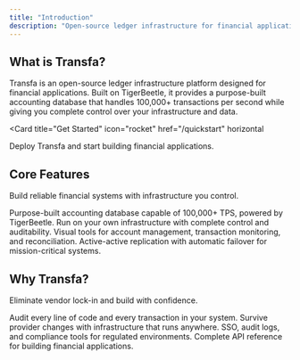 ```yaml
---
title: "Introduction"
description: "Open-source ledger infrastructure for financial applications"
---
```


## What is Transfa?

Transfa is an open-source ledger infrastructure platform designed for financial applications. Built on TigerBeetle, it provides a purpose-built accounting database that handles 100,000+ transactions per second while giving you complete control over your infrastructure and data.

<Card
  title="Get Started"
  icon="rocket"
  href="/quickstart"
  horizontal
>
  Deploy Transfa and start building financial applications.
</Card>

## Core Features

Build reliable financial systems with infrastructure you control.

<Columns cols={2}>
  <Card
    title="High-Performance Ledger"
    icon="gauge-high"
  >
    Purpose-built accounting database capable of 100,000+ TPS, powered by TigerBeetle.
  </Card>
  <Card
    title="Self-Hosted Deployment"
    icon="server"
  >
    Run on your own infrastructure with complete control and auditability.
  </Card>
  <Card
    title="Dashboard & Management"
    icon="chart-line"
  >
    Visual tools for account management, transaction monitoring, and reconciliation.
  </Card>
  <Card
    title="Multi-Region HA"
    icon="globe"
  >
    Active-active replication with automatic failover for mission-critical systems.
  </Card>
</Columns>

## Why Transfa?

Eliminate vendor lock-in and build with confidence.

<Columns cols={2}>
  <Card
    title="Open Source Transparency"
    icon="code-branch"
  >
    Audit every line of code and every transaction in your system.
  </Card>
  <Card
    title="Infrastructure Independence"
    icon="unlock"
  >
    Survive provider changes with infrastructure that runs anywhere.
  </Card>
  <Card
    title="Enterprise Ready"
    icon="building"
  >
    SSO, audit logs, and compliance tools for regulated environments.
  </Card>
  <Card
    title="API Documentation"
    icon="terminal"
    href="/api-reference/introduction"
  >
    Complete API reference for building financial applications.
  </Card>
</Columns>

